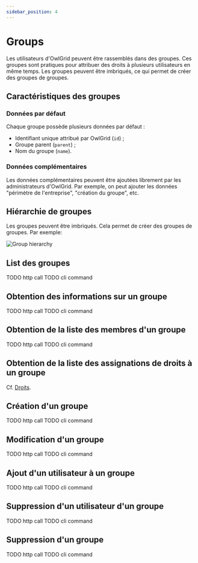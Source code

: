 ```yaml
---
sidebar_position: 4
---
```



# Groups

Les utilisateurs d'OwlGrid peuvent être rassemblés dans des groupes. Ces groupes sont pratiques pour attribuer des droits à plusieurs utilisateurs en même temps. Les groupes peuvent être imbriqués, ce qui permet de créer des groupes de groupes.

## Caractéristiques des groupes

### Données par défaut
Chaque groupe possède plusieurs données par défaut :
- Identifiant unique attribué par OwlGrid (`id`) ;
- Groupe parent (`parent`) ;
- Nom du groupe (`name`).

### Données complémentaires

Les données complémentaires peuvent être ajoutées librement par les administrateurs d'OwlGrid. Par exemple, on peut ajouter les données "périmètre de l'entreprise", "création du groupe", etc.

## Hiérarchie de groupes

Les groupes peuvent être imbriqués. Cela permet de créer des groupes de groupes. Par exemple:

![Group hierarchy](/img/group_hierarchy.jpeg)

## List des groupes

<Tabs groupId="client">
  <TabItem value="rest" label="REST API">
  TODO http call
  </TabItem>
  <TabItem value="cli" label="CLI">
  TODO cli command
  </TabItem>
</Tabs>

## Obtention des informations sur un groupe

<Tabs groupId="client">
  <TabItem value="rest" label="REST API">
  TODO http call
  </TabItem>
  <TabItem value="cli" label="CLI">
  TODO cli command
  </TabItem>
</Tabs>

## Obtention de la liste des membres d'un groupe

<Tabs groupId="client">
  <TabItem value="rest" label="REST API">
  TODO http call
  </TabItem>
  <TabItem value="cli" label="CLI">
  TODO cli command
  </TabItem>
</Tabs>

## Obtention de la liste des assignations de droits à un groupe

Cf. [Droits](rights).

## Création d'un groupe

<Tabs groupId="client">
  <TabItem value="rest" label="REST API">
  TODO http call
  </TabItem>
  <TabItem value="cli" label="CLI">
  TODO cli command
  </TabItem>
</Tabs>

## Modification d'un groupe

<Tabs groupId="client">
  <TabItem value="rest" label="REST API">
  TODO http call
  </TabItem>
  <TabItem value="cli" label="CLI">
  TODO cli command
  </TabItem>
</Tabs>

## Ajout d'un utilisateur à un groupe

<Tabs groupId="client">
  <TabItem value="rest" label="REST API">
  TODO http call
  </TabItem>
  <TabItem value="cli" label="CLI">
  TODO cli command
  </TabItem>
</Tabs>

## Suppression d'un utilisateur d'un groupe

<Tabs groupId="client">
  <TabItem value="rest" label="REST API">
  TODO http call
  </TabItem>
  <TabItem value="cli" label="CLI">
  TODO cli command
  </TabItem>
</Tabs>

## Suppression d'un groupe

<Tabs groupId="client">
  <TabItem value="rest" label="REST API">
  TODO http call
  </TabItem>
  <TabItem value="cli" label="CLI">
  TODO cli command
  </TabItem>
</Tabs>